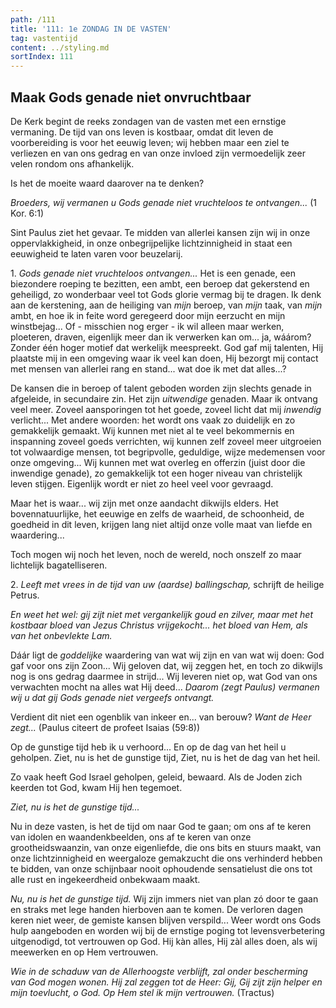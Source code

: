 ```yaml
---
path: /111
title: '111: 1e ZONDAG IN DE VASTEN'
tag: vastentijd
content: ../styling.md
sortIndex: 111
---
```



## Maak Gods genade niet onvruchtbaar

De Kerk begint de reeks zondagen van de vasten met een ernstige vermaning. De tijd van ons leven is kostbaar, omdat dit leven de voorbereiding is voor het eeuwig leven; wij hebben maar een ziel te verliezen en van ons gedrag en van onze invloed zijn vermoedelijk zeer velen rondom ons afhankelijk.

Is het de moeite waard daarover na te denken?

_Broeders, wij vermanen u Gods genade niet vruchteloos te ontvangen..._ (1 Kor. 6:1)

Sint Paulus ziet het gevaar. Te midden van allerlei kansen zijn wij in onze oppervlakkigheid, in onze onbegrijpelijke lichtzinnigheid in staat een eeuwigheid te laten varen voor beuzelarij.

1\. _Gods genade niet vruchteloos ontvangen..._ Het is een genade, een biezondere roeping te bezitten, een ambt, een beroep dat gekerstend en geheiligd, zo wonderbaar veel tot Gods glorie vermag bij te dragen. Ik denk aan de kerstening, aan de heiliging van _mijn_ beroep, van _mijn_ taak, van _mijn_ ambt, en hoe ik in feite word geregeerd door mijn eerzucht en mijn winstbejag... Of - misschien nog erger - ik wil alleen maar werken, ploeteren, draven, eigenlijk meer dan ik verwerken kan om... ja, wáárom? Zonder één hoger motief dat werkelijk meespreekt. God gaf mij talenten, Hij plaatste mij in een omgeving waar ik veel kan doen, Hij bezorgt mij contact met mensen van allerlei rang en stand... wat doe ik met dat alles...?

De kansen die in beroep of talent geboden worden zijn slechts genade in afgeleide, in secundaire zin. Het zijn _uitwendige_ genaden. Maar ik ontvang veel meer. Zoveel aansporingen tot het goede, zoveel licht dat mij _inwendig_ verlicht... Met andere woorden: het wordt ons vaak zo duidelijk en zo gemakkelijk gemaakt. Wij kunnen met niet al te veel bekommernis en inspanning zoveel goeds verrichten, wij kunnen zelf zoveel meer uitgroeien tot volwaardige mensen, tot begripvolle, geduldige, wijze medemensen voor onze omgeving... Wij kunnen met wat overleg en offerzin (juist door die inwendige genade), zo gemakkelijk tot een hoger niveau van christelijk leven stijgen. Eigenlijk wordt er niet zo heel veel voor gevraagd.

Maar het is waar... wij zijn met onze aandacht dikwijls elders. Het bovennatuurlijke, het eeuwige en zelfs de waarheid, de schoonheid, de goedheid in dit leven, krijgen lang niet altijd onze volle maat van liefde en waardering...

Toch mogen wij noch het leven, noch de wereld, noch onszelf zo maar lichtelijk bagatelliseren.

2\. _Leeft met vrees in de tijd van uw (aardse) ballingschap,_ schrijft de heilige Petrus.

_En weet het wel: gij zijt niet met vergankelijk goud en zilver, maar met het kostbaar bloed van Jezus Christus vrijgekocht... het bloed van Hem, als van het onbevlekte Lam._

Dáár ligt de _goddelijke_ waardering van wat wij zijn en van wat wij doen: God gaf voor ons zijn Zoon... Wij geloven dat, wij zeggen het, en toch zo dikwijls nog is ons gedrag daarmee in strijd... Wij leveren niet op, wat God van ons verwachten mocht na alles wat Hij deed... _Daarom (zegt Paulus) vermanen wij u dat gij Gods genade niet vergeefs ontvangt._

Verdient dit niet een ogenblik van inkeer en... van berouw? _Want de Heer zegt..._ (Paulus citeert de profeet Isaias (59:8))

<CenteredText italic>

Op de gunstige tijd heb ik u verhoord...
En op de dag van het heil u geholpen.
Ziet, nu is het de gunstige tijd,
Ziet, nu is het de dag van het heil.
</CenteredText>

Zo vaak heeft God Israel geholpen, geleid, bewaard. Als de Joden zich keerden tot God, kwam Hij hen tegemoet.

_Ziet, nu is het de gunstige tijd..._

Nu in deze vasten, is het de tijd om naar God te gaan; om ons af te keren van idolen en waandenkbeelden, ons af te keren van onze grootheidswaanzin, van onze eigenliefde, die ons bits en stuurs maakt, van onze lichtzinnigheid en weergaloze gemakzucht die ons verhinderd hebben te bidden, van onze schijnbaar nooit ophoudende sensatielust die ons tot alle rust en ingekeerdheid onbekwaam maakt.

_Nu, nu is het de gunstige tijd._ Wij zijn immers niet van plan zó door te gaan en straks met lege handen hierboven aan te komen. De verloren dagen keren niet weer, de gemiste kansen blijven verspild... Weer wordt ons Gods hulp aangeboden en worden wij bij de ernstige poging tot levensverbetering uitgenodigd, tot vertrouwen op God. Hij kàn alles, Hij zàl alles doen, als wij meewerken en op Hem vertrouwen.

_Wie in de schaduw van de Allerhoogste verblijft, zal onder bescherming van God mogen wonen. Hij zal zeggen tot de Heer: Gij, Gij zijt zijn helper en mijn toevlucht, o God. Op Hem stel ik mijn vertrouwen._ (Tractus)
